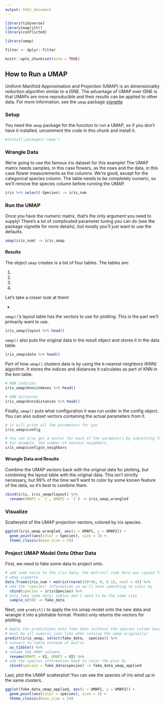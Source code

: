 ```yaml
---
output: html_document
---
```


```r
library(tidyverse)
library(magrittr)
library(conflicted)

library(umap)

filter <- dplyr::filter

knitr::opts_chunk$set(echo = TRUE)
```

## How to Run a UMAP

Uniform Manifold Approximation and Projection (UMAP) is an dimensionality reduction algorithm similar to a tSNE. The advantage of UMAP over tSNE is that UMAPs are more reproducible and their results can be applied to other data. For more information, see the `umap` package [vignette](https://cran.r-project.org/web/packages/umap/vignettes/umap.html)

### Setup

You need the `umap` package for the function to run a UMAP, so if you don't have it installed, uncomment the code in this chunk and install it.

```r
#install.packages('umap')
```

### Wrangle Data

We're going to use the famous iris dataset for this example! The UMAP matrix needs samples, in this case flowers, as the rows and the data, in this case flower measurements as the columns. We're good, except for the categorical species column. The table needs to be completely numeric, so we'll remove the species column before running the UMAP.

```r
iris %>% select(-Species) -> iris_num
```

### Run the UMAP

Once you have the numeric matrix, that's the only argument you need to supply! There's a lot of complicated parameter tuning you can do (see the package vignette for more details), but mostly you'll just want to use the defaults.

```r
umap(iris_num) -> iris_umap
```

#### Results

The object `umap` creates is a list of four tables. The tables are:

1.
2.
3. 
4. 

Let's take a closer look at them!

-

`umap()`'s layout table has the vectors to use for plotting. This is the part we'll primarily want to use.

```r
iris_umap$layout %>% head()
```

`umap()` also puts the original data in the result object and stores it in the data table.

```r
iris_umap$data %>% head()
```

Part of how `umap()` clusters data is by using the k-nearest neighbors (KNN) algorithm. It stores the indices and distances it calculates as part of KNN in the knn table.

```r
# KNN indicies
iris_umap$knn$indexes %>% head()

# KNN distances
iris_umap$knn$distances %>% head()
```

Finally, `umap()` puts what configuration it was run under in the config object. You can also subset vectors containing the actual parameters from it.

```r
# it will print all the parameters for you
iris_umap$config

# You can also get a vector for each of the parameters by subsetting further.
# For example, the number of nearest neighbors.
iris_umap$config$n_neighbors
```

#### Wrangle Data and Results

Combine the UMAP vectors back with the original data for plotting, but combining the layout table with the original data. This isn't strictly necessary, but 99% of the time we'll want to color by some known feature of the data, so it's best to combine them.

```r
cbind(iris, iris_umap$layout) %>%
  rename(UMAP1 = `1`, UMAP2 = `2`) -> iris_umap_wrangled
```

### Visualize

Scatterplot of the UMAP projection vectors, colored by iris species.

```r
ggplot(iris_umap_wrangled, aes(x = UMAP1, y = UMAP2)) +
  geom_point(aes(color = Species), size = 3) +
  theme_classic(base_size = 24)
```

### Project UMAP Model Onto Other Data

First, we need to fake some data to project onto. 

```r
# add some noise to the iris data; the matrix() code here was copied from the 
# umap vignette
data.frame(iris_num + matrix(rnorm(150*40, 0, 0.1), ncol = 4)) %>% 
# add the "species" information so we'll have something to color by
  cbind(species = iris$Species) %>%
# only take some data; tables don't need to be the same size
  sample_n(50) -> fake_data
```

Next, use `predict()` to apply the iris umap model onto the new data and wrangle it into a plottable format. Predict only returns the vectors for plotting.

```r
# Apply the predictions onto fake data (without the species column because it 
# must be all numeric just like when running the umap originally)
predict(iris_umap, select(fake_data, -species)) %>%
# convert to table instead of matrix
  as_tibble() %>%
# rename the UMAP columns
  rename(UMAP1 = V1, UMAP2 = V2) %>%
# add the species information back to color the plot by
  cbind(species = fake_data$species) -> fake_data_umap_applied
```

Last, plot the UMAP scatterplot! You can see the species of iris wind up in the same clusters.

```r
ggplot(fake_data_umap_applied, aes(x = UMAP1, y = UMAP2)) +
  geom_point(aes(color = species), size = 3) +
  theme_classic(base_size = 24)
```


